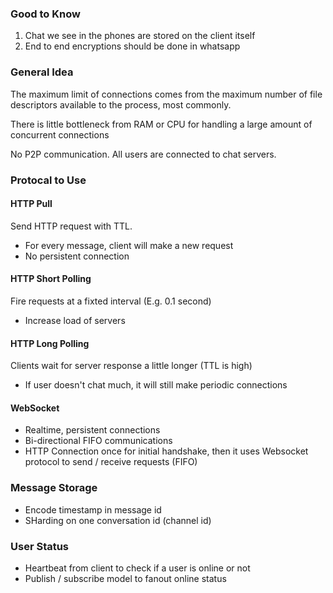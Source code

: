 ### Good to Know
1. Chat we see in the phones are stored on the client itself
2. End to end encryptions should be done in whatsapp


### General Idea
The maximum limit of connections comes from the maximum number of file descriptors available to the process, most commonly.

There is little bottleneck from RAM or CPU for handling a large amount of concurrent connections

No P2P communication. All users are connected to chat servers.


### Protocal to Use

#### HTTP Pull

Send HTTP request with TTL.

- For every message, client will make a new request
- No persistent connection

#### HTTP Short Polling

Fire requests at a fixted interval (E.g. 0.1 second)

- Increase load of servers

#### HTTP Long Polling

Clients wait for server response a little longer (TTL is high)

- If user doesn't chat much, it will still make periodic connections

#### WebSocket

- Realtime, persistent connections
- Bi-directional FIFO communications
- HTTP Connection once for initial handshake, then it uses Websocket protocol to send / receive requests (FIFO)

### Message Storage

- Encode timestamp in message id
- SHarding on one conversation id (channel id)

### User Status

- Heartbeat from client to check if a user is online or not
- Publish / subscribe model to fanout online status 

